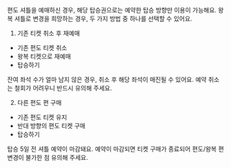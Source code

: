 편도 셔틀을 예매하신 경우, 해당 탑승권으로는 예약한 탑승 방향만 이용이 가능해요.
왕복 셔틀로 변경을 희망하는 경우, 두 가지 방법 중 하나를 선택할 수 있어요.

1. 기존 티켓 취소 후 재예매

- 기존 편도 티켓 취소
- 왕복 티켓으로 재예매
- 탑승하기

잔여 좌석 수가 얼마 남지 않은 경우, 취소 후 해당 좌석이 매진될 수 있어요. 예약 취소는 철회가 어려우니 반드시 유의해 주세요.

2. 다른 편도 편 구매

- 기존 편도 티켓 유지
- 반대 방향의 편도 티켓 구매
- 탑승하기

탑승 5일 전 셔틀 예약이 마감돼요. 예약이 마감되면 티켓 구매가 종료되어 편도/왕복 편 변경이 불가한 점 유의해 주세요.
